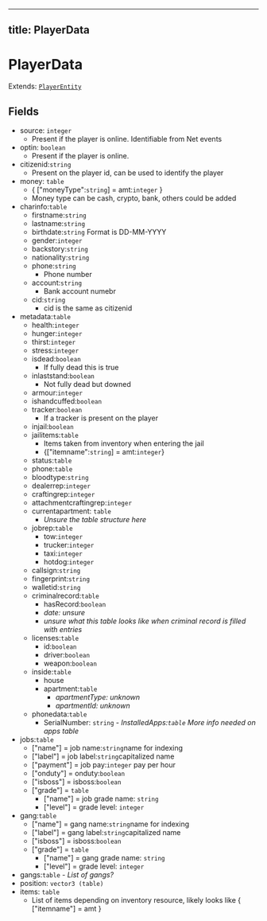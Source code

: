 
---
title: PlayerData
---

# PlayerData

Extends: [`PlayerEntity`](./player_entity)

## Fields

- source: `integer`
  - Present if the player is online. Identifiable from Net events
- optin: `boolean`
  - Present if the player is online.
- citizenid:`string`
	- Present on the player id, can be used to identify the player
- money: `table`
	- { ["moneyType":`string`] = amt:`integer` }
	- Money type can be cash, crypto, bank, others could be added
- charinfo:`table`
	- firstname:`string`
	- lastname:`string`
	- birthdate:`string` Format is DD-MM-YYYY
	- gender:`integer`
	- backstory:`string`
	- nationality:`string`
	- phone:`string`
		- Phone number
	- account:`string`
		- Bank account numebr
	- cid:`string`
		- cid is the same as citizenid
- metadata:`table`
	- health:`integer`
	-  hunger:`integer`
	-  thirst:`integer`
	-  stress:`integer`
	- isdead:`boolean`
		- If fully dead this is true
	- inlaststand:`boolean`
		- Not fully dead but downed
	- armour:`integer`
	- ishandcuffed:`boolean`
	- tracker:`boolean`
		- If a tracker is present on the player
	- injail:`boolean`
	- jailitems:`table`
		- Items taken from inventory when entering the jail 
		- {["itemname":`string`] = amt:`integer`}
	- status:`table`
	- phone:`table`
	- bloodtype:`string`
	- dealerrep:`integer`
	- craftingrep:`integer`
	- attachmentcraftingrep:`integer`
	- currentapartment: `table`
		- *Unsure the table structure here*
	- jobrep:`table`
		- tow:`integer`
		-  trucker:`integer`
		-  taxi:`integer`
		-  hotdog:`integer`
	- callsign:`string`
	- fingerprint:`string`
	- walletid:`string`
	- criminalrecord:`table`
		- hasRecord:`boolean`
		- *date: unsure*
		- *unsure what this table looks like when criminal record is filled with entries*
	- licenses:`table`
		- id:`boolean`
		- driver:`boolean`
		- weapon:`boolean`
	- inside:`table`
		- house
		- apartment:`table`
			- *apartmentType: unknown*
			- *apartmentId: unknown*
	- phonedata:`table`
		- SerialNumber: `string`
		*- InstalledApps:`table` More info needed on apps table*
- jobs:`table`
	- ["name"] = job name:`string`name for indexing
	- ["label"] = job label:`string`capitalized name
	- ["payment"] = job pay:`integer` pay per hour
	- ["onduty"] = onduty:`boolean`
	- ["isboss"] = isboss:`boolean`
	- ["grade"] = `table`
		- ["name"] = job grade name: `string`
		- ["level"] = grade level: `integer` 
- gang:`table`
	- ["name"] = gang name:`string`name for indexing
	- ["label"] = gang label:`string`capitalized name
	- ["isboss"] = isboss:`boolean`
	- ["grade"] = `table`
		- ["name"] = gang grade name: `string`
		- ["level"] = grade level: `integer` 
- gangs:`table`
	*- List of gangs?*
- position: `vector3 (table)`
- items: `table`
	- List of items depending on inventory resource, likely looks like { ["itemname"] = amt }
